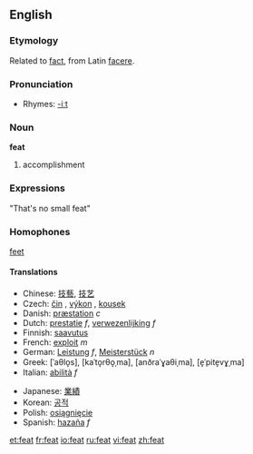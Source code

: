 ==English==
===Etymology===
Related to [[fact]], from Latin [[facere]].

===Pronunciation===
*Rhymes: [[Rhymes:English:-iːt|-iːt]]

=== Noun ===
'''feat'''

# accomplishment

===Expressions===

"That's no small feat"

===Homophones===

[[feet]]

====Translations====
{{top}}
*Chinese: [[技藝]], [[技艺]]
*Czech: [[čin]] {{m}}, [[výkon]] {{m}}, [[kousek]] {{m}}
*Danish: [[præstation]] ''c''
*Dutch: [[prestatie]] ''f'', [[verwezenlijking]] ''f''
*Finnish: [[saavutus]]
*French: [[exploit]] ''m''
*German: [[Leistung]] ''f'', [[Meisterstück]] ''n''
*Greek: {{t|el|άθλος|m}} [ˈaθlo̞s], {{t|el|κατόρθωμα|n}} [kaˈto̞rθo̞ˌma], {{t|el|ανδραγάθημα|n}} [anðraˈɣaθiˌma], {{t|el|επίτευγμα|n}} [e̞ˈpite̞vɣˌma]
*Italian: [[abilità]] ''f''
{{mid}}
*Japanese: [[業績]]
*Korean: [[공적]]
*Polish: [[osiągnięcie]]
*Spanish: [[hazaña]] ''f''
{{bottom}}

[[et:feat]]
[[fr:feat]]
[[io:feat]]
[[ru:feat]]
[[vi:feat]]
[[zh:feat]]